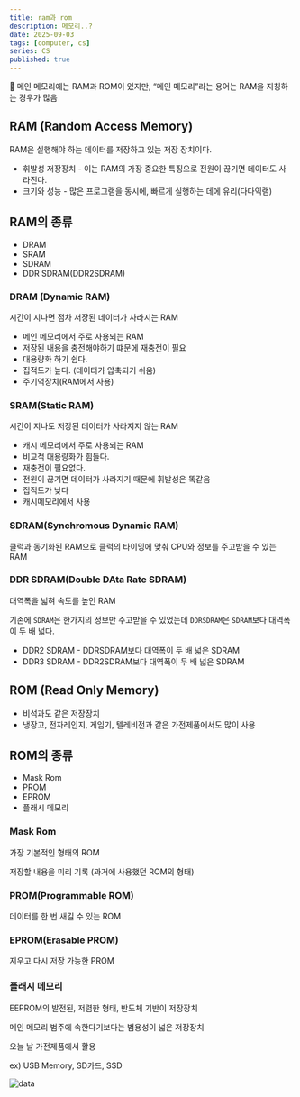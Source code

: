 ```yaml
---
title: ram과 rom
description: 메모리..?
date: 2025-09-03
tags: [computer, cs]
series: CS
published: true
---
```


<aside>
📌 메인 메모리에는 RAM과 ROM이 있지만, “메인 메모리”라는 용어는 RAM을 지칭하는 경우가 많음

</aside>

## RAM (Random Access Memory)

RAM은 실행해야 하는 데이터를 저장하고 있는 저장 장치이다.

- 휘발성 저장장치 - 이는 RAM의 가장 중요한 특징으로 전원이 끊기면 데이터도 사라진다.
- 크기와 성능 - 많은 프로그램을 동시에, 빠르게 실행하는 데에 유리(다다익램)

## RAM의 종류

- DRAM
- SRAM
- SDRAM
- DDR SDRAM(DDR2SDRAM)

### DRAM (Dynamic RAM)

시간이 지나면 점차 저장된 데이터가 사라지는 RAM

- 메인 메모리에서 주로 사용되는 RAM
- 저장된 내용을 충전해야하기 떄문에 재충전이 필요
- 대용량화 하기 쉽다.
- 집적도가 높다. (데이터가 압축되기 쉬움)
- 주기억장치(RAM에서 사용)

### SRAM(Static RAM)

시간이 지나도 저장된 데이터가 사라지지 않는 RAM

- 캐시 메모리에서 주로 사용되는 RAM
- 비교적 대용량화가 힘들다.
- 재충전이 필요없다.
- 전원이 끊기면 데이터가 사라지기 때문에 휘발성은 똑같음
- 집적도가 낮다
- 캐시메모리에서 사용

### SDRAM(Synchromous Dynamic RAM)

클럭과 동기화된 RAM으로 클럭의 타이밍에 맞춰 CPU와 정보를 주고받을 수 있는 RAM

### DDR SDRAM(Double DAta Rate SDRAM)

대역폭을 넓혀 속도를 높인 RAM

기존에 `SDRAM`은 한가지의 정보만 주고받을 수 있었는데 `DDRSDRAM`은 `SDRAM`보다 대역폭이 두 배 넓다.

- DDR2 SDRAM - DDRSDRAM보다 대역폭이 두 배 넓은 SDRAM
- DDR3 SDRAM - DDR2SDRAM보다 대역폭이 두 배 넓은 SDRAM

## ROM (Read Only Memory)

- 비석과도 같은 저장장치
- 냉장고, 전자레인지, 게임기, 텔레비전과 같은 가전제품에서도 많이 사용

## ROM의 종류

- Mask Rom
- PROM
- EPROM
- 플래시 메모리

### Mask Rom

가장 기본적인 형태의 ROM

저장할 내용을 미리 기록 (과거에 사용했던 ROM의 형태)

### PROM(Programmable ROM)

데이터를 한 번 새길 수 있는 ROM

### EPROM(Erasable PROM)

지우고 다시 저장 가능한 PROM

### 플래시 메모리

EEPROM의 발전된, 저렴한 형태, 반도체 기반이 저장장치

메인 메모리 범주에 속한다기보다는 범용성이 넓은 저장장치

오늘 날 가전제품에서 활용

ex) USB Memory, SD카드, SSD

![data](https://raw.githubusercontent.com/thdtjdgml415/next-blog/main/assets/img/cs/ram-rom/ram-rom.webp)
